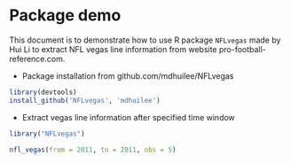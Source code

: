 
# Package demo

This document is to demonstrate how to use R package `NFLvegas` made by Hui Li to extract NFL vegas line information from website pro-football-reference.com.

* Package installation from github.com/mdhuilee/NFLvegas

```r
library(devtools)
install_github('NFLvegas', 'mdhuilee')
```


* Extract vegas line information after specified time window

```r

library("NFLvegas")

nfl_vegas(from = 2011, to = 2011, obs = 5)


```
 
